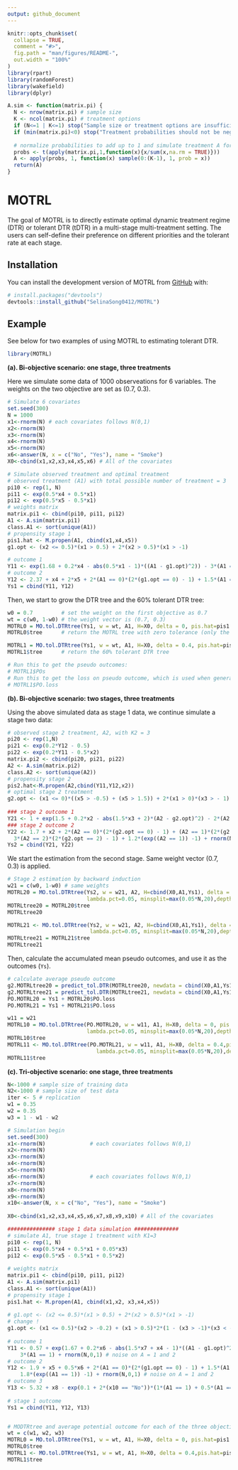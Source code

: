 ```yaml
---
output: github_document
---
```


<!-- README.md is generated from README.Rmd. Please edit that file -->

```r
knitr::opts_chunk$set(
  collapse = TRUE,
  comment = "#>",
  fig.path = "man/figures/README-",
  out.width = "100%"
)
library(rpart)
library(randomForest)
library(wakefield)
library(dplyr)

A.sim <- function(matrix.pi) {
  N <- nrow(matrix.pi) # sample size
  K <- ncol(matrix.pi) # treatment options
  if (N<=1 | K<=1) stop("Sample size or treatment options are insufficient!")
  if (min(matrix.pi)<0) stop("Treatment probabilities should not be negative!")
  
  # normalize probabilities to add up to 1 and simulate treatment A for each row
  probs <- t(apply(matrix.pi,1,function(x){x/sum(x,na.rm = TRUE)}))
  A <- apply(probs, 1, function(x) sample(0:(K-1), 1, prob = x))
  return(A)
}
```

# MOTRL

<!-- badges: start -->
<!-- badges: end -->

The goal of MOTRL is to directly estimate optimal dynamic treatment regime (DTR) or tolerant DTR (tDTR) in a multi-stage multi-treatment setting. The users can self-define their preference on different priorities and the tolerant rate at each stage.

## Installation

You can install the development version of MOTRL from [GitHub](https://github.com/) with:

``` r
# install.packages("devtools")
devtools::install_github("SelinaSong0412/MOTRL")
```

## Example

See below for two examples of using MOTRL to estimating tolerant DTR.

```r
library(MOTRL)
```

**(a). Bi-objective scenario: one stage, three treatments**

Here we simulate some data of 1000 observeations for 6 variables. 
The weights on the two objective are set as (0.7, 0.3). 

```r
# Simulate 6 covariates
set.seed(300)
N = 1000
x1<-rnorm(N) # each covariates follows N(0,1)
x2<-rnorm(N)
x3<-rnorm(N)
x4<-rnorm(N)
x5<-rnorm(N)
x6<-answer(N, x = c("No", "Yes"), name = "Smoke")
X0<-cbind(x1,x2,x3,x4,x5,x6) # All of the covariates

# Simulate observed treatment and optimal treatment  
# observed treatment (A1) with total possible number of treatment = 3
pi10 <- rep(1, N)
pi11 <- exp(0.5*x4 + 0.5*x1)
pi12 <- exp(0.5*x5 - 0.5*x1)
# weights matrix
matrix.pi1 <- cbind(pi10, pi11, pi12)
A1 <- A.sim(matrix.pi1)
class.A1 <- sort(unique(A1))
# propensity stage 1
pis1.hat <- M.propen(A1, cbind(x1,x4,x5))
g1.opt <- (x2 <= 0.5)*(x1 > 0.5) + 2*(x2 > 0.5)*(x1 > -1)

# outcome 1
Y11 <- exp(1.68 + 0.2*x4 - abs(0.5*x1 - 1)*((A1 - g1.opt)^2)) - 3*(A1 == 1) + rnorm(N,0,1)
# outcome 2 
Y12 <- 2.37 + x4 + 2*x5 + 2*(A1 == 0)*(2*(g1.opt == 0) - 1) + 1.5*(A1 == 2)*(2*(g1.opt == 2) -1) + 1.5*(exp((A1 == 1)) -1) + rnorm(N,0,1)
Ys1 = cbind(Y11, Y12)
```

Then, we start to grow the DTR tree and the 60% tolerant DTR tree:
```r
w0 = 0.7         # set the weight on the first objective as 0.7
wt = c(w0, 1-w0) # the weight vector is (0.7, 0.3)
MOTRL0 = MO.tol.DTRtree(Ys1, w = wt, A1, H=X0, delta = 0, pis.hat=pis1.hat, lambda.pct=0.05, minsplit=max(0.05*N,20),depth = 3)
MOTRL0$tree      # return the MOTRL tree with zero tolerance (only the optimal treatment provided) 

MOTRL1 = MO.tol.DTRtree(Ys1, w = wt, A1, H=X0, delta = 0.4, pis.hat=pis1.hat, lambda.pct=0.05, minsplit=max(0.05*N,20),depth = 3)
MOTRL1$tree      # return the 60% tolerant DTR tree

# Run this to get the pseudo outcomes:
# MOTRL1$POs
# Run this to get the loss on pseudo outcome, which is used when generate the DTR tree for the previous stage:
# MOTRL1$PO.loss
```

**(b). Bi-objective scenario: two stages, three treatments**

Using the above simulated data as stage 1 data, we continue simulate a stage two data: 
```r
# observed stage 2 treatment, A2, with K2 = 3
pi20 <- rep(1,N)
pi21 <- exp(0.2*Y12 - 0.5)
pi22 <- exp(0.2*Y11 - 0.5*x2)
matrix.pi2 <- cbind(pi20, pi21, pi22)
A2 <- A.sim(matrix.pi2)
class.A2 <- sort(unique(A2))
# propensity stage 2
pis2.hat<-M.propen(A2,cbind(Y11,Y12,x2))
# optimal stage 2 treatment
g2.opt <- (x1 <= 0)*((x5 > -0.5) + (x5 > 1.5)) + 2*(x1 > 0)*(x3 > - 1)
  
### stage 2 outcome 1 
Y21 <- 1 + exp(1.5 + 0.2*x2 - abs(1.5*x3 + 2)*(A2 - g2.opt)^2) - 2*(A2 == 1) + rnorm(N,0,1)
### stage 2 outcome 2 
Y22 <- 1.7 + x2 + 2*(A2 == 0)*(2*(g2.opt == 0) - 1) + (A2 == 1)*(2*(g2.opt == 1) - 1) +
  3*(A2 == 2)*(2*(g2.opt == 2) - 1) + 1.2*(exp((A2 == 1)) -1) + rnorm(N,0,1)
Ys2 = cbind(Y21, Y22)
```

We start the estimation from the second stage. Same weight vector (0.7, 0.3) is applied.
```r
# Stage 2 estimation by backward induction
w21 = c(w0, 1-w0) # same weights 
MOTRL20 = MO.tol.DTRtree(Ys2, w = w21, A2, H=cbind(X0,A1,Ys1), delta = 0, pis.hat=pis1.hat, 
                         lambda.pct=0.05, minsplit=max(0.05*N,20),depth = 3)
MOTRLtree20 = MOTRL20$tree
MOTRLtree20

MOTRL21 <- MO.tol.DTRtree(Ys2, w = w21, A2, H=cbind(X0,A1,Ys1), delta = 0.4, pis.hat=pis1.hat, 
                          lambda.pct=0.05, minsplit=max(0.05*N,20),depth = 3)
MOTRLtree21 = MOTRL21$tree
MOTRLtree21
```
  
Then, calculate the accumulated mean pseudo outcomes, and use it as the outcomes (`Ys`).
```r
# calculate average pseudo outcome 
g2.MOTRLtree20 = predict_tol.DTR(MOTRLtree20, newdata = cbind(X0,A1,Ys1))
g2.MOTRLtree21 = predict_tol.DTR(MOTRLtree21, newdata = cbind(X0,A1,Ys1))
PO.MOTRL20 = Ys1 + MOTRL20$PO.loss
PO.MOTRL21 = Ys1 + MOTRL21$PO.loss

w11 = w21
MOTRL10 = MO.tol.DTRtree(PO.MOTRL20, w = w11, A1, H=X0, delta = 0, pis.hat=pis1.hat, 
                         lambda.pct=0.05, minsplit=max(0.05*N,20),depth = 3)
MOTRL10$tree
MOTRL11 <- MO.tol.DTRtree(PO.MOTRL21, w = w11, A1, H=X0, delta = 0.4,pis.hat=pis1.hat, 
                            lambda.pct=0.05, minsplit=max(0.05*N,20),depth = 3)
MOTRL11$tree
```

**(c). Tri-objective scenario: one stage, three treatments**

```r
N<-1000 # sample size of training data
N2<-1000 # sample size of test data
iter <- 5 # replication
w1 = 0.35
w2 = 0.35
w3 = 1 - w1 - w2

# Simulation begin
set.seed(300)
x1<-rnorm(N)              # each covariates follows N(0,1)
x2<-rnorm(N)
x3<-rnorm(N)
x4<-rnorm(N)
x5<-rnorm(N)
x6<-rnorm(N)              # each covariates follows N(0,1)
x7<-rnorm(N)
x8<-rnorm(N)
x9<-rnorm(N)
x10<-answer(N, x = c("No", "Yes"), name = "Smoke")
  
X0<-cbind(x1,x2,x3,x4,x5,x6,x7,x8,x9,x10) # All of the covariates

############### stage 1 data simulation ##############
# simulate A1, true stage 1 treatment with K1=3
pi10 <- rep(1, N)
pi11 <- exp(0.5*x4 + 0.5*x1 + 0.05*x3)
pi12 <- exp(0.5*x5 - 0.5*x1 + 0.5*x2)
  
# weights matrix
matrix.pi1 <- cbind(pi10, pi11, pi12)
A1 <- A.sim(matrix.pi1)
class.A1 <- sort(unique(A1))
# propensity stage 1
pis1.hat <- M.propen(A1, cbind(x1,x2, x3,x4,x5))
  
# g1.opt <- (x2 <= 0.5)*(x1 > 0.5) + 2*(x2 > 0.5)*(x1 > -1)
# change !
g1.opt <- (x1 <= 0.5)*(x2 > -0.2) + (x1 > 0.5)*2*(1 - (x3 > -1)*(x3 < -0.5))
  
# outcome 1
Y11 <- 0.57 + exp(1.67 + 0.2*x6 - abs(1.5*x7 + x4 - 1)*((A1 - g1.opt)^2)) - 
    3*(A1 == 1) + rnorm(N,0,1) # noise on A = 1 and 2
# outcome 2
Y12 <- 1.9 + x5 + 0.5*x6 + 2*(A1 == 0)*(2*(g1.opt == 0) - 1) + 1.5*(A1 == 2)*(2*(g1.opt == 2) -1) + 0.5*(A1 == 1)*(2*(g1.opt == 1) -1) +
    1.8*(exp((A1 == 1)) -1) + rnorm(N,0,1) # noise on A = 1 and 2
# outcome 3
Y13 <- 5.32 + x8 - exp(0.1 + 2*(x10 == "No"))*(1*(A1 == 1) + 0.5*(A1 == 0) + 0.1*(A1 == 2)) + rnorm(N,0,1) # noise on A = 1 and 2
  
# stage 1 outcome
Ys1 = cbind(Y11, Y12, Y13)


# MODTRtree and average potential outcome for each of the three objectives (with tolerant rate 100%, 60%)
wt = c(w1, w2, w3)
MOTRL0 = MO.tol.DTRtree(Ys1, w = wt, A1, H=X0, delta = 0, pis.hat=pis1.hat, lambda.pct=0.02, minsplit=20,depth = 4)
MOTRL0$tree
MOTRL1 <- MO.tol.DTRtree(Ys1, w = wt, A1, H=X0, delta = 0.4,pis.hat=pis1.hat, lambda.pct=0.02, minsplit=20,depth = 4)
MOTRL1$tree
```







